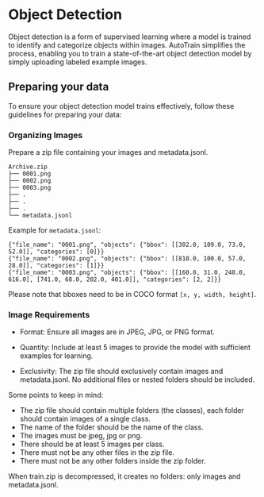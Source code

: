 # Object Detection

Object detection is a form of supervised learning where a model is trained to identify 
and categorize objects within images. AutoTrain simplifies the process, enabling you to
train a state-of-the-art object detection model by simply uploading labeled example images.


## Preparing your data

To ensure your object detection model trains effectively, follow these guidelines for preparing your data:


### Organizing Images


Prepare a zip file containing your images and metadata.jsonl.


```
Archive.zip
├── 0001.png
├── 0002.png
├── 0003.png
├── .
├── .
├── .
└── metadata.jsonl
```

Example for `metadata.jsonl`:

```
{"file_name": "0001.png", "objects": {"bbox": [[302.0, 109.0, 73.0, 52.0]], "categories": [0]}}
{"file_name": "0002.png", "objects": {"bbox": [[810.0, 100.0, 57.0, 28.0]], "categories": [1]}}
{"file_name": "0003.png", "objects": {"bbox": [[160.0, 31.0, 248.0, 616.0], [741.0, 68.0, 202.0, 401.0]], "categories": [2, 2]}}
```

Please note that bboxes need to be in COCO format `[x, y, width, height]`.


### Image Requirements

- Format: Ensure all images are in JPEG, JPG, or PNG format.

- Quantity: Include at least 5 images to provide the model with sufficient examples for learning.

- Exclusivity: The zip file should exclusively contain images and metadata.jsonl.
No additional files or nested folders should be included.


Some points to keep in mind:

- The zip file should contain multiple folders (the classes), each folder should contain images of a single class.
- The name of the folder should be the name of the class.
- The images must be jpeg, jpg or png.
- There should be at least 5 images per class.
- There must not be any other files in the zip file.
- There must not be any other folders inside the zip folder.

When train.zip is decompressed, it creates no folders: only images and metadata.jsonl.